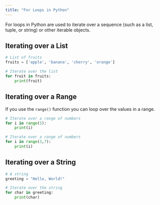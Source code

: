 ```yaml
---
title: "For Loops in Python"
---
```


For loops in Python are used to iterate over a sequence (such as a list, tuple, or string) or other iterable objects.

## Iterating over a List

```python
# List of fruits
fruits = ['apple', 'banana', 'cherry', 'orange']

# Iterate over the list
for fruit in fruits:
    print(fruit)

```

## Iterating over a Range

If you use the `range()` function you can loop over the values in a range.

```python
# Iterate over a range of numbers
for i in range(5):
    print(i)

```

```python
# Iterate over a range of numbers
for i in range(3,7):
    print(i)

```

## Iterating over a String

```python
# A string
greeting = "Hello, World!"

# Iterate over the string
for char in greeting:
    print(char)

```
